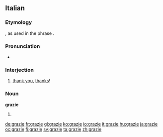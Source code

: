 ==Italian==

===Etymology===
{{etyl|la|it}} {{term|gratia}}, as used in the phrase {{term||[[gratia]]s [[agere]]|to express thanks}}.

===Pronunciation===
*{{audio|Italian grazie.ogg|audio}}

===Interjection===
{{infl|it|interjection}}

# [[thank you]], [[thanks]]!

===Noun===
'''grazie''' {{f}}

# {{plural of|[[grazia]]|lang=Italian}}

[[de:grazie]]
[[fr:grazie]]
[[gl:grazie]]
[[ko:grazie]]
[[io:grazie]]
[[it:grazie]]
[[hu:grazie]]
[[ja:grazie]]
[[oc:grazie]]
[[fi:grazie]]
[[sv:grazie]]
[[ta:grazie]]
[[zh:grazie]]